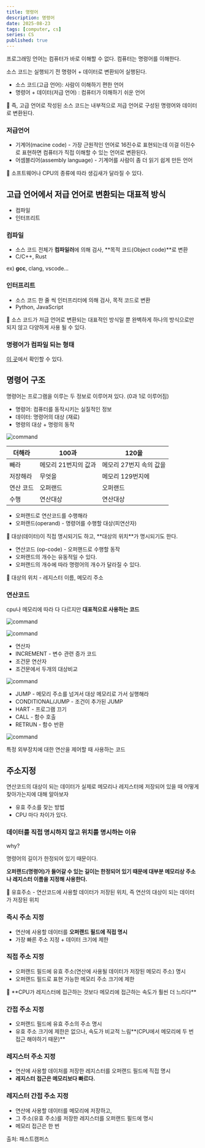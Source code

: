 ```yaml
---
title: 명령어
description: 명령어
date: 2025-08-23
tags: [computer, cs]
series: CS
published: true
---
```


프로그래밍 언어는 컴퓨터가 바로 이해할 수 없다. 컴퓨터는 명령어를 이해한다.

소스 코드는 실행되기 전 명령어 + 데이터로 변환되어 실행된다.

- 소스 코드(고급 언어): 사람이 이해하기 편한 언어
- 명령어 + 데이터(저급 언어) : 컴퓨터가 이해하기 쉬운 언어

<aside>
📌 즉, 고급 언어로 작성된 소스 코드는 내부적으로 저급 언어로 구성된 명령어와 데이터로 변환된다.

</aside>

### 저급언어

- 기계어(macine code) - 가장 근원적인 언어로 16진수로 표현되는데 이걸 이진수로 표현하면 컴퓨터가 직접 이해할 수 있는 언어로 변환된다.
- 어셈블리어(assembly language) - 기계어를 사람이 좀 더 읽기 쉽게 만든 언어

<aside>
📌 소프트웨어나 CPU의 종류에 따라 생김새가 달라질 수 있다.

</aside>

## 고급 언어에서 저급 언어로 변환되는 대표적 방식

- 컴파일
- 인터프리트

### 컴파일

- 소스 코드 전체가 **컴파일러**에 의해 검사, **목적 코드(Object code)**로 변환
- C/C++, Rust

ex) **gcc**, clang, vscode…

### 인터프리트

- 소스 코드 한 줄 씩 인터프리터에 의해 검사, 목적 코드로 변환
- Python, JavaScript

<aside>
📌 소스 코드가 저급 언어로 변환되는 대표적인 방식일 뿐 완벽하게 하나의 방식으로만 되지 않고 다양하게 사용 될 수 있다.

</aside>

### 명령어가 컴파일 되는 형태

[이 곳](https://godbolt.org/)에서 확인할 수 있다.

## 명령어 구조

명령어는 프로그램을 이루는 두 정보로 이루어져 있다. (0과 1로 이루어짐)

- 명령어: 컴퓨터를 동작시키는 실질적인 정보
- 데이터: 명령어의 대상 (재료)
- 명령의 대상 + 명령의 동작

![command](https://raw.githubusercontent.com/thdtjdgml415/next-blog/main/assets/img/cs/command/command.webp)

| 더해라    | 100과                | 120을                   |
| --------- | -------------------- | ----------------------- |
| 빼라      | 메모리 21번지의 값과 | 메모리 27번지 속의 값을 |
| 저장해라  | 무엇을               | 메모리 129번지에        |
| 연산 코드 | 오퍼랜드             | 오퍼랜드                |
| 수행      | 연산대상             | 연산대상                |

- 오퍼랜드로 연산코드를 수행해라
- 오퍼랜드(operand) - 명령어를 수행할 대상(피연산자)

<aside>
📌 대상(데이터)이 직접 명시되기도 하고,  **대상의 위치**가 명시되기도 한다.

</aside>

- 연산코드 (op-code) - 오퍼핸드로 수행할 동작
- 오퍼랜드의 개수는 유동적일 수 있다.
- 오퍼랜드의 개수에 따라 명령어의 개수가 달라질 수 있다.

<aside>
📌 대상의 위치 - 레지스터 이름, 메모리 주소

</aside>

### 연산코드

cpu나 메모리에 따라 다 다르지만 **대표적으로 사용하는 코드**

![command](https://raw.githubusercontent.com/thdtjdgml415/next-blog/main/assets/img/cs/command/command-1.webp)

![command](https://raw.githubusercontent.com/thdtjdgml415/next-blog/main/assets/img/cs/command/command-2.webp)

- 연산자
- INCREMENT - 변수 관련 증가 코드
- 조건문 연산자
- 조건문에서 두개의 대상비교

![command](https://raw.githubusercontent.com/thdtjdgml415/next-blog/main/assets/img/cs/command/command-3.webp)

- JUMP - 메모리 주소를 넘겨서 대상 메모리로 가서 실행해라
- CONDITIONAL/JUMP - 조건이 추가된 JUMP
- HART - 프로그램 끄기
- CALL - 함수 호출
- RETRUN - 함수 반환

![command](https://raw.githubusercontent.com/thdtjdgml415/next-blog/main/assets/img/cs/command/command-4.webp)

특정 외부장치에 대한 연산을 제어할 때 사용하는 코드

## 주소지정

연산코드의 대상이 되는 데이터가 실제로 메모리나 레지스터에 저장되어 있을 때 어떻게 찾아가는지에 대해 알아보자

- 유효 주소를 찾는 방법
- CPU 마다 차이가 있다.

### 데이터를 직접 명시하지 않고 위치를 명시하는 이유

why?

명령어의 길이가 한정되어 있기 때문이다.

**오퍼랜드(명령어)가 들어갈 수 있는 길이는 한정되어 있기 때문에 대부분 메모리상 주소나 레지스터 이름을 지정해 사용한다.**

<aside>
📌 유효주소 - 연산코드에 사용할 데이터가 저장된 위치, 즉 연산의 대상이 되는 데이터가 저장된 위치

</aside>

### 즉시 주소 지정

- 연산에 사용할 데이터를 **오퍼랜드 필드에 직접 명시**
- 가장 빠른 주소 지정 + 데이터 크기에 제한

### 직접 주소 지정

- 오퍼랜드 필드에 유효 주소(연산에 사용될 데이터가 저장된 메모리 주소) 명시
- 오퍼랜드 필드로 표현 가능한 메모리 주소 크기에 제한

<aside>
📌 **CPU가 레지스터에 접근하는 것보다 메모리에 접근하는 속도가 훨씬 더 느리다**

</aside>

### 간접 주소 지정

- 오퍼랜드 필드에 유효 주소의 주소 명시
- 유효 주소 크기에 제한은 없으나, 속도가 비교적 느림**(CPU에서 메모리에 두 번 접근 해야하기 때문)**

### 레지스터 주소 지정

- 연산에 사용할 데이처를 저장한 레지스터를 오퍼랜드 필드에 직접 명시
- **레지스터 접근은 메모리보다 빠르다.**

### 레지스터 간접 주소 지정

- 연산에 사용할 데이터를 메모리에 저장하고,
- 그 주소(유효 주소)를 저장한 레지스터를 오퍼랜드 필드에 명시
- 메모리 접근은 한 번

출처: 패스트캠퍼스
